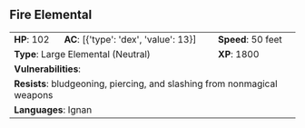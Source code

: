 ## Fire Elemental {#monster-fire-elemental}

```{=html}
<table class="table table-striped">
    <tbody>
        <tr>                    
            <td><b>HP</b>: 102</td>
            <td><b>AC</b>: [{'type': 'dex', 'value': 13}]</td>
            <td><b>Speed</b>: 50 feet</td>
        </tr>
        <tr>
            <td colspan="2"><b>Type</b>: Large Elemental (Neutral)</td>
            <td><b>XP</b>: 1800</td>
        </tr>
        <tr>
            <td colspan="3"><b>Vulnerabilities</b>: </td>
        </tr>
        <tr>
            <td colspan="3"><b>Resists</b>: bludgeoning, piercing, and slashing from nonmagical weapons</td>
        </tr>
        <tr>
            <td colspan="3"><b>Languages</b>: Ignan</td>
        </tr>
    </tbody>
</table>
```